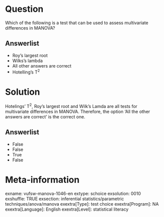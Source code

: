 Question
========
Which of the following is a test that can be used to assess multivariate
differences in MANOVA?

Answerlist
----------
* Roy's largest root
* Wilks's lambda
* All other answers are correct
* Hotelling's T<sup>2</sup>

Solution
========





Hotelings' T<sup>2</sup>, Roy's largest root and Wilk's Lamda are all
tests for multivariate differences in MANOVA. Therefore, the option 'All
the other answers are correct' is the correct one.




Answerlist
----------
* False
* False
* True
* False

Meta-information
================
exname: vufsw-manova-1046-en
extype: schoice
exsolution: 0010
exshuffle: TRUE
exsection: inferential statistics/parametric techniques/anova/manova
exextra[Type]: test choice
exextra[Program]: NA
exextra[Language]: English
exextra[Level]: statistical literacy

